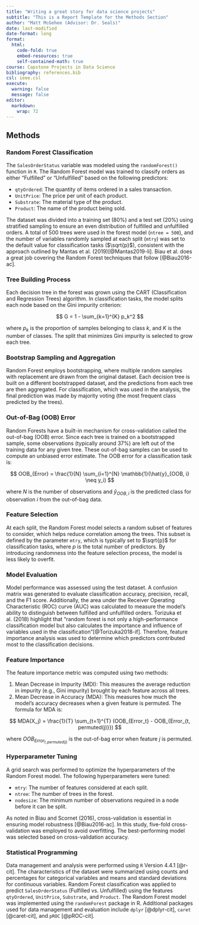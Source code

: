 ```yaml
---
title: "Writing a great story for data science projects"
subtitle: "This is a Report Template for the Methods Section"
author: "Matt McGehee (Advisor: Dr. Seals)"
date: last-modified
date-format: long
format:
  html:
    code-fold: true
    embed-resources: true
    self-contained-math: true
course: Capstone Projects in Data Science
bibliography: references.bib
csl: ieee.csl
execute: 
  warning: false
  message: false
editor: 
  markdown: 
    wrap: 72
---
```


## **Methods**

### Random Forest Classification

The `SalesOrderStatus` variable was modeled using the `randomForest()`
function in `R`. The Random Forest model was trained to classify orders
as either “Fulfilled” or “Unfulfilled” based on the following
predictors:

-   `qtyOrdered`: The quantity of items ordered in a sales transaction.
-   `UnitPrice`: The price per unit of each product.
-   `Substrate`: The material type of the product.
-   `Product`: The name of the product being sold.

The dataset was divided into a training set (80%) and a test set (20%)
using stratified sampling to ensure an even distribution of fulfilled
and unfulfilled orders. A total of 500 trees were used in the forest
model (`ntree = 500`), and the number of variables randomly sampled at
each split (`mtry`) was set to the default value for classification
tasks ($\sqrt{p}$), consistent with the approach outlined by Mantas et
al. (2019)[@Mantas2019-li]. Biau et al. does a great job covering the
Random Forest techniques that follow [@Biau2016-ac].

### Tree Building Process

Each decision tree in the forest was grown using the CART
(Classification and Regression Trees) algorithm. In classification
tasks, the model splits each node based on the Gini impurity criterion:

$$ G = 1 - \sum_{k=1}^{K} p_k^2 $$

where $p_k$ is the proportion of samples belonging to class $k$, and $K$
is the number of classes. The split that minimizes Gini impurity is
selected to grow each tree.

### Bootstrap Sampling and Aggregation

Random Forest employs bootstrapping, where multiple random samples with
replacement are drawn from the original dataset. Each decision tree is
built on a different bootstrapped dataset, and the predictions from each
tree are then aggregated. For classification, which was used in the
analysis, the final prediction was made by majority voting (the most
frequent class predicted by the trees).

### Out-of-Bag (OOB) Error

Random Forests have a built-in mechanism for cross-validation called the
out-of-bag (OOB) error. Since each tree is trained on a bootstrapped
sample, some observations (typically around 37%) are left out of the
training data for any given tree. These out-of-bag samples can be used
to compute an unbiased error estimate. The OOB error for a
classification task is:

$$ OOB_{Error} = \frac{1}{N} \sum_{i=1}^{N} \mathbb{1}(\hat{y}_{OOB, i} \neq y_i) $$

where $N$ is the number of observations and $\hat{y}_{OOB, i}$ is the
predicted class for observation $i$ from the out-of-bag data.

### Feature Selection

At each split, the Random Forest model selects a random subset of
features to consider, which helps reduce correlation among the trees.
This subset is defined by the parameter `mtry`, which is typically set
to $\sqrt{p}$ for classification tasks, where $p$ is the total number of
predictors. By introducing randomness into the feature selection
process, the model is less likely to overfit.

### Model Evaluation

Model performance was assessed using the test dataset. A confusion
matrix was generated to evaluate classification accuracy, precision,
recall, and the F1 score. Additionally, the area under the Receiver
Operating Characteristic (ROC) curve (AUC) was calculated to measure the
model’s ability to distinguish between fulfilled and unfulfilled orders.
Torizuka et al. (2018) highlight that "random forest is not only a
high-performance classification model but also calculates the importance
and influence of variables used in the
classification"[@Torizuka2018-if]. Therefore, feature importance
analysis was used to determine which predictors contributed most to the
classification decisions.

### Feature Importance

The feature importance metric was computed using two methods:

1.  Mean Decrease in Impurity (MDI): This measures the average reduction
    in impurity (e.g., Gini impurity) brought by each feature across all
    trees.
2.  Mean Decrease in Accuracy (MDA): This measures how much the model's
    accuracy decreases when a given feature is permuted. The formula for
    MDA is:

$$ MDA(X_j) = \frac{1}{T} \sum_{t=1}^{T} (OOB_{Error_t} - OOB_{Error_{t, permuted(j)}}) $$

where $OOB_{Error_{t, permuted(j)}}$ is the out-of-bag error when
feature $j$ is permuted.

### Hyperparameter Tuning

A grid search was performed to optimize the hyperparameters of the
Random Forest model. The following hyperparameters were tuned:

-   `mtry`: The number of features considered at each split.
-   `ntree`: The number of trees in the forest.
-   `nodesize`: The minimum number of observations required in a node
    before it can be split.

As noted in Biau and Scornet (2016), cross-validation is essential in
ensuring model robustness [@Biau2016-ac]. In this study, five-fold
cross-validation was employed to avoid overfitting. The best-performing
model was selected based on cross-validation accuracy.

### Statistical Programming

Data management and analysis were performed using `R` Version 4.4.1
[@r-cit]. The characteristics of the dataset were summarized using
counts and percentages for categorical variables and means and standard
deviations for continuous variables. Random Forest classification was
applied to predict `SalesOrderStatus` (Fulfilled vs. Unfulfilled) using
the features `qtyOrdered`, `UnitPrice`, `Substrate`, and `Product`. The
Random Forest model was implemented using the `randomForest` package in
R. Additional packages used for data management and evaluation include
`dplyr` [@dplyr-cit], `caret` [@caret-cit], and `pROC` [@pROC-cit].
